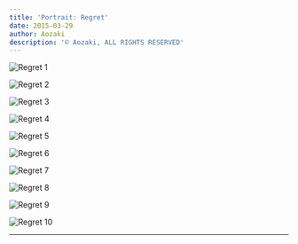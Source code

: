 ```yaml
---
title: 'Portrait: Regret'
date: 2015-03-29
author: Aozaki
description: '© Aozaki, ALL RIGHTS RESERVED'
---
```



![Regret 1](#portfolio/20150329_regret/0001.jpg)

![Regret 2](#portfolio/20150329_regret/0002.jpg)

![Regret 3](#portfolio/20150329_regret/0003.jpg)

![Regret 4](#portfolio/20150329_regret/0004.jpg)

![Regret 5](#portfolio/20150329_regret/0005.jpg)

![Regret 6](#portfolio/20150329_regret/0006.jpg)

![Regret 7](#portfolio/20150329_regret/0007.jpg)

![Regret 8](#portfolio/20150329_regret/0008.jpg)

![Regret 9](#portfolio/20150329_regret/0009.jpg)

![Regret 10](#portfolio/20150329_regret/0010.jpg)

<Repost Date="2015" />

---

<BackPhoto Name="regret" />
